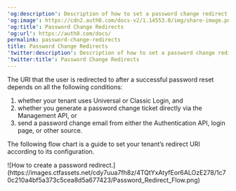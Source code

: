 ---
'og:description': Description of how to set a password change redirect URI
'og:image': https://cdn2.auth0.com/docs-v2/1.14553.0/img/share-image.png
'og:title': Password Change Redirects
'og:url': https://auth0.com/docs/
permalink: password-change-redirects
title: Password Change Redirects
'twitter:description': Description of how to set a password change redirect URI
'twitter:title': Password Change Redirects
---
The URI that the user is redirected to after a successful password reset depends on all the following conditions:

1. whether your tenant uses Universal or Classic Login, and
2. whether you generate a password change ticket directly via the Management API, or
3. send a password change email from either the Authentication API, login page, or other source.

The following flow chart is a guide to set your tenant’s redirect URI according to its configuration.

<Frame>![How to create a password redirect.](https://images.ctfassets.net/cdy7uua7fh8z/4TQtYxAtyfEor6ALOzE278/1c70c210a4bf5a373c5cea8d5a677423/Password_Redirect_Flow.png)</Frame>